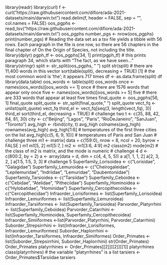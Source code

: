library(readr)
library(curl)
f <- curl("https://raw.githubusercontent.com/difiore/ada-2021-datasets/main/darwin.txt")
read.delim(f, header = FALSE, sep = "\n", col.names = FALSE)
oos_pgphs <- read_tsv("https://raw.githubusercontent.com/difiore/ada-2021-datasets/main/darwin.txt")
oos_pgphs
number_pgs <- nrow(oos_pgphs)
print(number_pgs)
# Reading the data set as a tsv file yields a tibble with 56 rows. Each paragraph in the file is one row, so there are 56 chapters in the final chapter of On the Origin of Species, not including the title. 
library(dplyr)
pgph_tf <- oos_pgphs[34, 1]
print(pgph_tf)
# this prints paragraph 34, which starts with "The fact, as we have seen..."
library(stringr)
split <- str_split(oos_pgphs, " ")
split
str(split)
# there are 11,400 words in this vector
sort(table(split), decreasing = TRUE) [1]
# the most common word is 'the'; it appears 717 times
df <- as.data.frame(split)
df
library(data.table)
oos_words <- table(split)
oos_words
once <- names(oos_words)[oos_words == 1]
once
# there are 1576 words that appear only once
five <- names(oos_words)[oos_words >= 5]
five
# there are 333 words that appear at least five times
final_quote <- oos_pgphs[56, 1]
final_quote
split_quote <- str_split(final_quote, " ")
split_quote
vect_fq <- unlist(split_quote)
vect_fq
third_el <- vect_fq[seq(3, length(vect_fq), 3)]
third_el
sort(third_el, decreasing = TRUE)
# challenge two
t <- c(35, 88, 42, 84, 81, 30)
city <- c("Beijing", "Lagos", "Paris", "RioDeJaneiro", "SanJuan", "Toronto")
avg_high <- rbind(city, t)
avg_high
colnames(avg_high)
rownames(avg_high)
avg_high[1:6]
# temperatures of the first three cities on the list
avg_high[c(5, 6, 9, 10)]
# temperatures of Paris and San Juan
# challenge three
m1 <- matrix(
  data = c(159:0), 
           nrow = 8, 
           ncol = 20,
  byrow = FALSE
)
m1
m1[5, 2]
m1[5:7, ]
m2 <- m1[3:6, 4:9]
m2
class(m2)
mode(m2)
# the class of m2 is matrix, and the mode is numeric
# challenge 4
d <- c(800:2, by = 2)
a <- array(data = d, dim = c(4, 4, 5, 5))
a
a[1, 1, 1, 2]
a[2, 3, 2, ]
a[1:5, 1:5, 3, 3]
# challenge 5
Superfamily_Lorisoidea <- c("Lorisidae", "Galagidae")
Superfamily_Lemuroidea <- c("Cheirogaleidae", "Lepilemuridae", "Indriidae", "Lemuridae", "Daubentoniidae")
Superfamily_Tarsioidea <- c("Tarsiidae")
Superfamily_Ceboidea <- c("Cebidae", "Atelidae", "Pitheciidae")
Superfamily_Hominoidea <- c("Hylobatidae", "Hominidae")
Superfamily_Cercopithecoidea <- c("Cercopithecidae")
Infraorder_Lorisiformes <- list(Superfamily_Lorisoidea)
Infraorder_Lemuriformes <- list(Superfamily_Lemuroidea)
Infraorder_Tarsiiformes <- list(Superfamily_Tarsioidea)
Parvorder_Platyrrhini <- list(Superfamily_Ceboidea)
Parvorder_Catarrhini <- list(Superfamily_Hominoidea, Superfamily_Cercopithecoidea)
Infraorder_Simiiformes <-list(Parvorder_Platyrrhini, Parvorder_Catarrhini)
Suborder_Strepsirrhini <- list(Infraorder_Lorisiformes, Infraorder_Lemuriformes)
Suborder_Haplorrhini <- list(Infraorder_Tarsiiformes, Infraorder_Simiiformes)
Order_Primates <- list(Suborder_Strepsirrhini, Suborder_Haplorrhini)
str(Order_Primates)
Order_Primates
platyrrhines <- Order_Primates[[2]][[2]][[1]]
platyrrhines
class(platyrrhines)
# the variable "platyrrhines" is a list
tarsiers <- Order_Primates$Tarsiidae
tarsiers
